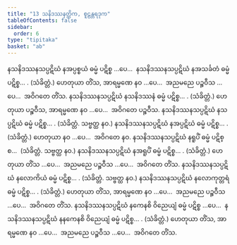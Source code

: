 ```yaml
---
title: "13 သနိဒဿနတ္တိက, စူဠန္တရဒုက"
tableOfContents: false
sidebar:
  order: 6
type: "tipitaka"
basket: "ab"
---
```



<DynamicBreadcrumb />

<Division number="73">

<Paragraph number="164">
နသနိဒဿနသပ္ပဋိဃံ နအပ္ပစ္စယံ ဓမ္မံ ပဋိစ္စ …ပေ…  နသနိဒဿနသပ္ပဋိဃံ နအသင်္ခတံ ဓမ္မံ ပဋိစ္စ… . (သံခိတ္တံ.)
</Paragraph>

<Paragraph number="165">
ဟေတုယာ တိံသ, အာရမ္မဏေ နဝ …ပေ…  အညမညေ ပဉ္စဝီသ …ပေ…  အဝိဂတေ တိံသ.
</Paragraph>

</Division>
<Division number="74">

<Paragraph number="166">
နသနိဒဿနသပ္ပဋိဃံ နသနိဒဿနံ ဓမ္မံ ပဋိစ္စ… . (သံခိတ္တံ.)
</Paragraph>

<Paragraph number="167">
ဟေတုယာ ပဉ္စဝီသ, အာရမ္မဏေ နဝ …ပေ…  အဝိဂတေ ပဉ္စဝီသ.
</Paragraph>

</Division>
<Division number="75">

<Paragraph number="168">
နသနိဒဿနသပ္ပဋိဃံ နသပ္ပဋိဃံ ဓမ္မံ ပဋိစ္စ… . (သံခိတ္တံ. သဗ္ဗတ္ထ နဝ.)
</Paragraph>

<Paragraph number="169">
နသနိဒဿနသပ္ပဋိဃံ နအပ္ပဋိဃံ ဓမ္မံ ပဋိစ္စ… . (သံခိတ္တံ.) ဟေတုယာ နဝ …ပေ…  အဝိဂတေ နဝ.
</Paragraph>

</Division>
<Division number="76">

<Paragraph number="170">
နသနိဒဿနသပ္ပဋိဃံ နရူပိံ ဓမ္မံ ပဋိစ္စ…  (သံခိတ္တံ. သဗ္ဗတ္ထ နဝ.)
</Paragraph>

<Paragraph number="171">
နသနိဒဿနသပ္ပဋိဃံ နအရူပိံ ဓမ္မံ ပဋိစ္စ… . (သံခိတ္တံ.) ဟေတုယာ တိံသ …ပေ…  အညမညေ ပဉ္စဝီသ …ပေ…  အဝိဂတေ တိံသ.
</Paragraph>

</Division>
<Division number="77">

<Paragraph number="172">
နသနိဒဿနသပ္ပဋိဃံ နလောကိယံ ဓမ္မံ ပဋိစ္စ… . (သံခိတ္တံ. သဗ္ဗတ္ထ နဝ.)
</Paragraph>

<Paragraph number="173">
နသနိဒဿနသပ္ပဋိဃံ နလောကုတ္တရံ ဓမ္မံ ပဋိစ္စ… . (သံခိတ္တံ.) ဟေတုယာ တိံသ, အာရမ္မဏေ နဝ …ပေ…  အညမညေ ပဉ္စဝီသ …ပေ…  အဝိဂတေ တိံသ.
</Paragraph>

</Division>
<Division number="78">

<Paragraph number="174">
နသနိဒဿနသပ္ပဋိဃံ နကေနစိ ဝိညေယျံ ဓမ္မံ ပဋိစ္စ …ပေ…  နသနိဒဿနသပ္ပဋိဃံ နနကေနစိ ဝိညေယျံ ဓမ္မံ ပဋိစ္စ… . (သံခိတ္တံ.)
</Paragraph>

<Paragraph number="175">
ဟေတုယာ တိံသ, အာရမ္မဏေ နဝ …ပေ…  အညမညေ ပဉ္စဝီသ …ပေ…  အဝိဂတေ တိံသ.
</Paragraph>
</Division>